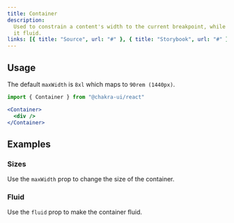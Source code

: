 ```yaml
---
title: Container
description:
  Used to constrain a content's width to the current breakpoint, while keeping
  it fluid.
links: [{ title: "Source", url: "#" }, { title: "Storybook", url: "#" }]
---
```


<ExampleTabs name="container-basic" />

## Usage

The default `maxWidth` is `8xl` which maps to `90rem (1440px)`.

```jsx
import { Container } from "@chakra-ui/react"
```

```jsx
<Container>
  <div />
</Container>
```

## Examples

### Sizes

Use the `maxWidth` prop to change the size of the container.

<ExampleTabs name="container-with-sizes" />

### Fluid

Use the `fluid` prop to make the container fluid.

<ExampleTabs name="container-with-fluid" />
